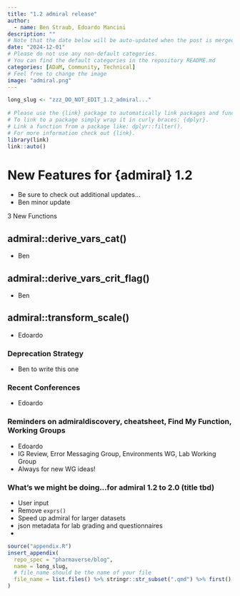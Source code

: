 ```yaml
---
title: "1.2 admiral release"
author:
  - name: Ben Straub, Edoardo Mancini
description: ""
# Note that the date below will be auto-updated when the post is merged.
date: "2024-12-01"
# Please do not use any non-default categories.
# You can find the default categories in the repository README.md
categories: [ADaM, Community, Technical]
# Feel free to change the image
image: "admiral.png"
---
```


<!--------------- typical setup ----------------->

```r
long_slug <- "zzz_DO_NOT_EDIT_1.2_admiral..."
 
# Please use the {link} package to automatically link packages and functions.
# To link to a package simply wrap it in curly braces: {dplyr}.
# Link a function from a package like: dplyr::filter().
# For more information check out {link}.
library(link)
link::auto()
```

<!--------------- post begins here ----------------->

# New Features for {admiral} 1.2

* Be sure to check out additional updates...
* Ben minor update

3 New Functions

## admiral::derive_vars_cat()

* Ben

## admiral::derive_vars_crit_flag()

* Ben

## admiral::transform_scale()

* Edoardo

### Deprecation Strategy

* Ben to write this one

### Recent Conferences

* Edoardo

### Reminders on admiraldiscovery, cheatsheet, Find My Function, Working Groups

* Edoardo 
* IG Review, Error Messaging Group, Environments WG, Lab Working Group
* Always for new WG ideas!

### What's we might be doing...for admiral 1.2 to 2.0 (title tbd)

* User input
* Remove `exprs()` 
* Speed up admiral for larger datasets
* json metadata for lab grading and questionnaires
* 


<!--------------- appendices go here ----------------->

```r
source("appendix.R")
insert_appendix(
  repo_spec = "pharmaverse/blog",
  name = long_slug,
  # file_name should be the name of your file
  file_name = list.files() %>% stringr::str_subset(".qmd") %>% first()
)
```
